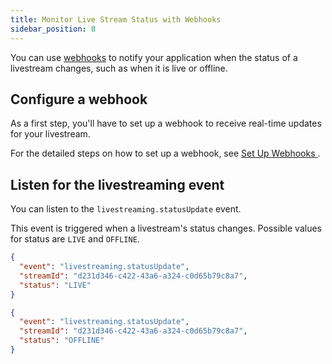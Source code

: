 ```yaml
---
title: Monitor Live Stream Status with Webhooks
sidebar_position: 8
---
```


You can use [webhooks](https://docs.dyte.io/guides/webhooks/webhooks-overview) to notify your application when the status of a livestream changes, such as when it is live or offline.

## Configure a webhook

As a first step, you'll have to set up a webhook to receive real-time updates for your livestream.

For the detailed steps on how to set up a webhook, see [Set Up Webhooks ](https://docs.dyte.io/guides/webhooks/webhooks-and-events).

## Listen for the livestreaming event

You can listen to the `livestreaming.statusUpdate` event.

This event is triggered when a livestream's status changes. Possible values for status are `LIVE` and `OFFLINE`.

<Tabs>

<TabItem value="LIVE" label="LIVE">

```json
{
  "event": "livestreaming.statusUpdate",
  "streamId": "d231d346-c422-43a6-a324-c0d65b79c8a7",
  "status": "LIVE"
}
```

</TabItem>

<TabItem value="OFFLINE" label="OFFLINE">

```json
{
  "event": "livestreaming.statusUpdate",
  "streamId": "d231d346-c422-43a6-a324-c0d65b79c8a7",
  "status": "OFFLINE"
}
```

</TabItem>

</Tabs>
